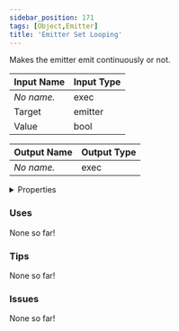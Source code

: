 ```yaml
---
sidebar_position: 171
tags: [Object,Emitter]
title: 'Emitter Set Looping'
---
```


Makes the emitter emit continuously or not.






<EsbSvg />

| Input Name | Input Type |
|-----------|-----------|
| *No name.* | exec |
| Target | emitter |
| Value | bool |

| Output Name | Output Type |
|-----------|-----------|
| *No name.* | exec |


<details>
  <summary>Properties</summary>
  <div>
    <div>
    <table>
      <thead>
        <tr>
          <th>Is beta required?</th>
          <th>❌</th>
        </tr>
        <tr>
          <th>Is this chip a trolling risk?</th>
          <th>❌</th>
        </tr>
        <tr>
          <th>Is this chip a role assignment risk?</th>
          <th>❌</th>
        </tr>
        <tr>
          <th>Chip UUID</th>
          <th>36881bd0-7da0-44a7-b6ef-8cd3770fed78</th>
        </tr>
      </thead>
    </table>
    </div>
  </div>
</details>

### Uses

None so far!

### Tips

None so far!

### Issues

None so far!